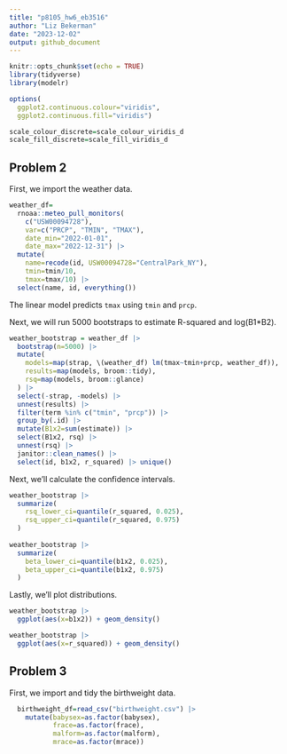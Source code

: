 ```yaml
---
title: "p8105_hw6_eb3516"
author: "Liz Bekerman"
date: "2023-12-02"
output: github_document
---
```


```r
knitr::opts_chunk$set(echo = TRUE)
library(tidyverse)
library(modelr)
```

```r
options(
  ggplot2.continuous.colour="viridis",
  ggplot2.continuous.fill="viridis")

scale_colour_discrete=scale_colour_viridis_d
scale_fill_discrete=scale_fill_viridis_d
```

## Problem 2
First, we import the weather data.

```r
weather_df=
  rnoaa::meteo_pull_monitors(
    c("USW00094728"),
    var=c("PRCP", "TMIN", "TMAX"),
    date_min="2022-01-01",
    date_max="2022-12-31") |>
  mutate(
    name=recode(id, USW00094728="CentralPark_NY"),
    tmin=tmin/10,
    tmax=tmax/10) |>
  select(name, id, everything())
```

The linear model predicts `tmax` using `tmin` and `prcp`.

Next, we will run 5000 bootstraps to estimate R-squared and log(B1*B2).

```r
weather_bootstrap = weather_df |>
  bootstrap(n=5000) |>
  mutate(
    models=map(strap, \(weather_df) lm(tmax~tmin+prcp, weather_df)),
    results=map(models, broom::tidy),
    rsq=map(models, broom::glance)
  ) |>
  select(-strap, -models) |>
  unnest(results) |>
  filter(term %in% c("tmin", "prcp")) |>
  group_by(.id) |>
  mutate(B1x2=sum(estimate)) |>
  select(B1x2, rsq) |>
  unnest(rsq) |>
  janitor::clean_names() |>
  select(id, b1x2, r_squared) |> unique()
```
  
Next, we'll calculate the confidence intervals.

```r
weather_bootstrap |>
  summarize(
    rsq_lower_ci=quantile(r_squared, 0.025),
    rsq_upper_ci=quantile(r_squared, 0.975)
  )
  
weather_bootstrap |>
  summarize(
    beta_lower_ci=quantile(b1x2, 0.025),
    beta_upper_ci=quantile(b1x2, 0.975)
  )
``` 

Lastly, we'll plot distributions.

```r
weather_bootstrap |>
  ggplot(aes(x=b1x2)) + geom_density()

weather_bootstrap |>
  ggplot(aes(x=r_squared)) + geom_density()
```


## Problem 3
First, we import and tidy the birthweight data.

```r
  birthweight_df=read_csv("birthweight.csv") |>
    mutate(babysex=as.factor(babysex),
           frace=as.factor(frace),
           malform=as.factor(malform),
           mrace=as.factor(mrace))
```



